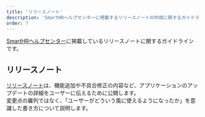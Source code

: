 ```yaml
---
title: 'リリースノート'
description: 'SmartHRヘルプセンターに掲載するリリースノートの作成に関するガイドラインです。'
order: 7
---
```


[SmartHRヘルプセンター](https://support.smarthr.jp/ja/)に掲載しているリリースノートに関するガイドラインです。

## リリースノート
[リリースノート](https://support.smarthr.jp/ja/release-notes/)は、機能追加や不具合修正の内容など、アプリケーションのアップデートの詳細をユーザーに伝えるために公開します。  
変更点の羅列ではなく、「ユーザーがどういう風に使えるようになったか」を意識した書き方について説明します。
